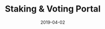 ---
title: Staking & Voting Portal
status: publish
date: 2019-04-02
slug: The official portal where IOTX token-holders can stake and vote for IoTeX Delegates
website: https://member.iotex.io
twitter:
logo: https://wp.gcap1.iotex.io/wp-content/uploads/2020/10/iotex-member-portal-logo.png
featured_img: https://wp.gcap1.iotex.io/wp-content/uploads/2020/09/iotex-member-portal-header.png
telegram:
---
